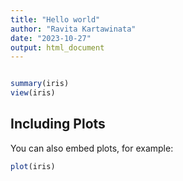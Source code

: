 ```yaml
---
title: "Hello world"
author: "Ravita Kartawinata"
date: "2023-10-27"
output: html_document
---
```


```r
```


```r
summary(iris)
view(iris)

```

## Including Plots

You can also embed plots, for example:

```r
plot(iris)
```
